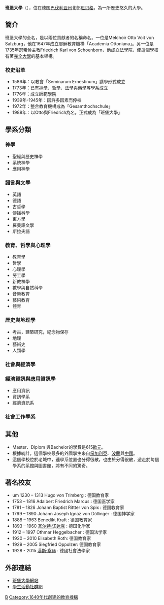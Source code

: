 '''班堡大學'''（{{lang-de|Otto-Friedrich-Universität Bamberg}}），位在德国[[巴伐利亚州|巴伐利亚州]]北部[[班贝格|班贝格]]，為一所歷史悠久的大學。

==簡介==
班堡大學的全名，是以兩位貢獻者的名稱命名。一位是Melchoir Otto Voit von Salzburg，他在1647年成立耶穌教育機構「Academia Ottoniana」。另一位是1735年選帝候主教Friedrich Karl von Schoenborn，他成立法學院，使這個學校有著[[完全大學|完全大學]]的基本架構。

===校史沿革===
*1586年：以教會「Seminarum Ernestinum」講學形式成立
*1773年：已有[[神學|神學]]、[[哲學|哲學]]、[[法學|法學]]與[[藥學|藥學]]等學系成立
*1776年：成立師範學院
*1939年-1945年：因許多因素而停校
*1972年：整合教育機構成為「Gesamthochschule」
*1988年：以Otto與Friedrich為名，正式成為「班堡大學」

==學系分類==
===神學===
*聖經與歷史神學
*系統神學
*應用神學

===語言與文學===
*英語
*德語
*古哲學
*傳播科學
*東方學
*羅曼語文學
*斯拉夫語

===教育、哲學與心理學===
*教育學
*哲學
*心理學
*勞工學
*新教神學
*數學與自然科學
*音樂教育
*藝術教育
*體育

===歷史與地理學===
*考古，建築研究，紀念物保存
*地理
*藝術史
*人類學

===社會與經濟學===

===經濟資訊與應用資訊學===
*應用資訊
*資訊學系
*經濟資訊系

===社會工作學系===

==其他==
*Master、Diplom 與Bachelor的學費是615[[歐元|歐元]]。
*根據統計，這個學校最多的外國學生來自[[保加利亞|保加利亞]]、[[波蘭|波蘭]]與[[中國|中國]]。
*這個學校位於老城中，連學系位置也分得很散，也由於分得很散，遊走於每個學系的系館與圖書館，將有不同的驚奇。

== 著名校友 ==

*um 1230 – 1313 Hugo von Trimberg  : 德国教育家
*1753 – 1816 Adalbert Friedrich Marcus : 德国医学家
*1781 – 1826 Johann Baptist Rittter von Spix : 德国教育家
*1799 – 1890 Johann Joseph Ignaz von Döllinger : 德国神学家
*1888 – 1963 Benedikt Kraft : 德国教育家	
*1893 – 1960 [[瓦尔特·诺达克|瓦尔特·诺达克]] : 德国化学家
*1912 – 1997 Othmar Heggelbacher : 德国法学家
*1920 – 2010 Elisabeth Roth: 德国教育家	
*1929 – 2005 Siegfried Oppolzer: 德国教育家
*1928 -  2015 [[漢斯·察赫|漢斯·察赫]] : 德國社會法學家

==外部連結==
*[http://www.uni-bamberg.de/ 班堡大學網站] {{Wayback|url=http://www.uni-bamberg.de/ |date=20210422095039 }}
*[http://www.feki.de 學生活動社群網] {{Wayback|url=http://www.feki.de/ |date=20210411022223 }}

{{德国大学}}

{{Authority control}}
[[Category:德國大學|B]]
[[Category:1640年代創建的教育機構|Category:1640年代創建的教育機構]]